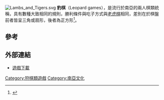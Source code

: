[[File:Lambs_and_Tigers.svg|right]]
'''豹棋'''（Leopard games），是流行於南亞的兩人棋類統稱，具有數種大致相同的規則，勝利條件與吃子方式與[[老虎棋|老虎棋]]相同，差別在於棋盤前者皆呈三角或扇形，後者為正方形<ref>{{Cite web |url=http://hem.passagen.se/melki9/asian.htm |title=Leopard games Rules |access-date=2010-09-27 |archive-date=2011-11-12 |archive-url=https://web.archive.org/web/20111112112945/http://hem.passagen.se/melki9/asian.htm |dead-url=yes }}</ref>。

==參考==
<div class="references-small">
<references/>
</div>

==外部連結==
*[https://web.archive.org/web/20110606055408/http://hem.passagen.se/melki9/Asian_Leopard_games.zip 遊戲下載]

[[Category:狩棋類遊戲|Category:狩棋類遊戲]]
[[Category:南亞文化|Category:南亞文化]]
{{board-stub}}